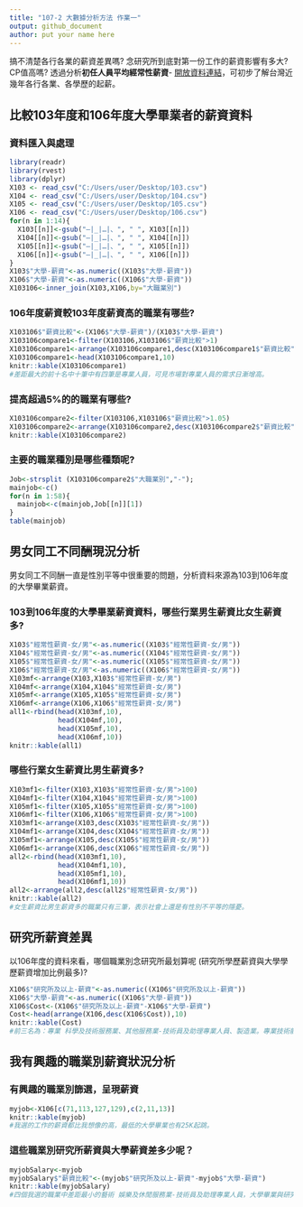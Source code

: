```yaml
---
title: "107-2 大數據分析方法 作業一"
output: github_document
author: put your name here
---
```


搞不清楚各行各業的薪資差異嗎? 念研究所到底對第一份工作的薪資影響有多大? CP值高嗎? 透過分析**初任人員平均經常性薪資**- [開放資料連結](https://data.gov.tw/dataset/6647)，可初步了解台灣近幾年各行各業、各學歷的起薪。

## 比較103年度和106年度大學畢業者的薪資資料

### 資料匯入與處理
```r
library(readr)
library(rvest)
library(dplyr)
X103 <- read_csv("C:/Users/user/Desktop/103.csv")
X104 <- read_csv("C:/Users/user/Desktop/104.csv")
X105 <- read_csv("C:/Users/user/Desktop/105.csv")
X106 <- read_csv("C:/Users/user/Desktop/106.csv")
for(n in 1:14){
  X103[[n]]<-gsub("—|_|…|、", " ", X103[[n]])
  X104[[n]]<-gsub("—|_|…|、", " ", X104[[n]])
  X105[[n]]<-gsub("—|_|…|、", " ", X105[[n]])
  X106[[n]]<-gsub("—|_|…|、", " ", X106[[n]])
}
X103$"大學-薪資"<-as.numeric((X103$"大學-薪資"))
X106$"大學-薪資"<-as.numeric((X106$"大學-薪資"))
X103106<-inner_join(X103,X106,by="大職業別")

```

### 106年度薪資較103年度薪資高的職業有哪些? 
```r
X103106$"薪資比較"<-(X106$"大學-薪資")/(X103$"大學-薪資")
X103106compare1<-filter(X103106,X103106$"薪資比較">1)
X103106compare1<-arrange(X103106compare1,desc(X103106compare1$"薪資比較"))
X103106compare1<-head(X103106compare1,10)
knitr::kable(X103106compare1)
#差距最大的前十名中十筆中有四筆是專業人員，可見市場對專業人員的需求日漸增高。
```

### 提高超過5%的的職業有哪些? 
```r
X103106compare2<-filter(X103106,X103106$"薪資比較">1.05)
X103106compare2<-arrange(X103106compare2,desc(X103106compare2$"薪資比較"))
knitr::kable(X103106compare2)
```

### 主要的職業種別是哪些種類呢?
```r
Job<-strsplit (X103106compare2$"大職業別","-");
mainjob<-c()
for(n in 1:58){
  mainjob<-c(mainjob,Job[[n]][1])
}
table(mainjob)
```

## 男女同工不同酬現況分析

男女同工不同酬一直是性別平等中很重要的問題，分析資料來源為103到106年度的大學畢業薪資。

### 103到106年度的大學畢業薪資資料，哪些行業男生薪資比女生薪資多?
```r
X103$"經常性薪資-女/男"<-as.numeric((X103$"經常性薪資-女/男"))
X104$"經常性薪資-女/男"<-as.numeric((X104$"經常性薪資-女/男"))
X105$"經常性薪資-女/男"<-as.numeric((X105$"經常性薪資-女/男"))
X106$"經常性薪資-女/男"<-as.numeric((X106$"經常性薪資-女/男"))
X103mf<-arrange(X103,X103$"經常性薪資-女/男")
X104mf<-arrange(X104,X104$"經常性薪資-女/男")
X105mf<-arrange(X105,X105$"經常性薪資-女/男")
X106mf<-arrange(X106,X106$"經常性薪資-女/男")
all1<-rbind(head(X103mf,10),
            head(X104mf,10),
            head(X105mf,10),
            head(X106mf,10))
knitr::kable(all1)
```
### 哪些行業女生薪資比男生薪資多? 
```r
X103mf1<-filter(X103,X103$"經常性薪資-女/男">100)
X104mf1<-filter(X104,X104$"經常性薪資-女/男">100)
X105mf1<-filter(X105,X105$"經常性薪資-女/男">100)
X106mf1<-filter(X106,X106$"經常性薪資-女/男">100)
X103mf1<-arrange(X103,desc(X103$"經常性薪資-女/男"))
X104mf1<-arrange(X104,desc(X104$"經常性薪資-女/男"))
X105mf1<-arrange(X105,desc(X105$"經常性薪資-女/男"))
X106mf1<-arrange(X106,desc(X106$"經常性薪資-女/男"))
all2<-rbind(head(X103mf1,10),
            head(X104mf1,10),
            head(X105mf1,10),
            head(X106mf1,10))
all2<-arrange(all2,desc(all2$"經常性薪資-女/男"))
knitr::kable(all2)
#女生薪資比男生薪資多的職業只有三筆，表示社會上還是有性別不平等的隱憂。
```

## 研究所薪資差異

以106年度的資料來看，哪個職業別念研究所最划算呢 (研究所學歷薪資與大學學歷薪資增加比例最多)?
 
```r
X106$"研究所及以上-薪資"<-as.numeric((X106$"研究所及以上-薪資"))
X106$"大學-薪資"<-as.numeric((X106$"大學-薪資"))
X106$Cost<-(X106$"研究所及以上-薪資"-X106$"大學-薪資")
Cost<-head(arrange(X106,desc(X106$Cost)),10)
knitr::kable(Cost)
#前三名為：專業 科學及技術服務業、其他服務業-技術員及助理專業人員、製造業。專業技術能讓我們得到更高的薪資。
```

## 我有興趣的職業別薪資狀況分析

### 有興趣的職業別篩選，呈現薪資
```r
myjob<-X106[c(71,113,127,129),c(2,11,13)]
knitr::kable(myjob)
#我選的工作的薪資都比我想像的高，最低的大學畢業也有25K起跳。
```
### 這些職業別研究所薪資與大學薪資差多少呢？
```r
myjobSalary<-myjob
myjobSalary$"薪資比較"<-(myjob$"研究所及以上-薪資"-myjob$"大學-薪資")
knitr::kable(myjobSalary)
#四個我選的職業中差距最小的藝術 娛樂及休閒服務業-技術員及助理專業人員，大學畢業與研究所畢業的薪資差距只有686元，這會讓我不想攻讀相關科系的研究所，太不值得了。
```

